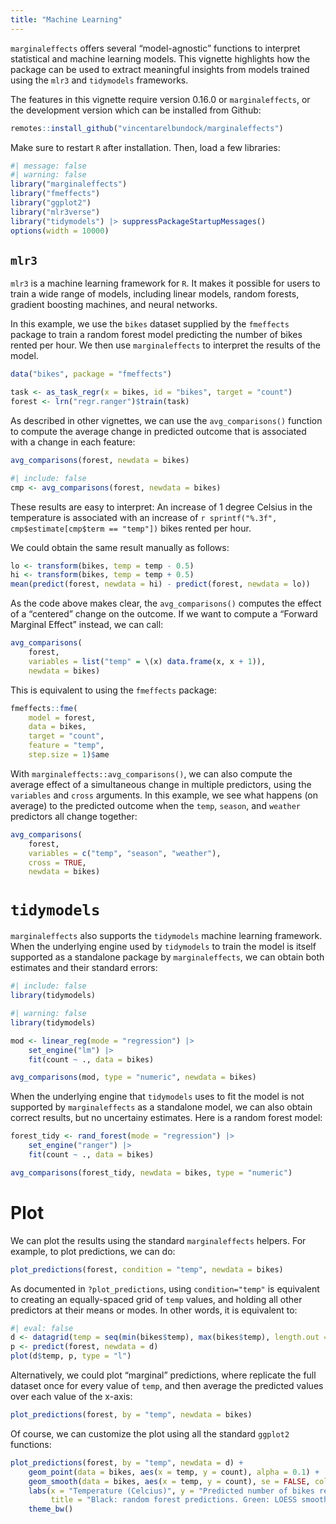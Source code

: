 ```yaml
---
title: "Machine Learning"
---
```



`marginaleffects` offers several "model-agnostic" functions to interpret statistical and machine learning models. This vignette highlights how the package can be used to extract meaningful insights from models trained using the `mlr3` and `tidymodels` frameworks.

The features in this vignette require version 0.16.0 or `marginaleffects`, or the development version which can be installed from Github:

```r
remotes::install_github("vincentarelbundock/marginaleffects")
```

Make sure to restart `R` after installation. Then, load a few libraries:

```r
#| message: false
#| warning: false
library("marginaleffects")
library("fmeffects")
library("ggplot2")
library("mlr3verse")
library("tidymodels") |> suppressPackageStartupMessages()
options(width = 10000)
```

## `mlr3`

`mlr3` is a machine learning framework for `R`. It makes it possible for users to train a wide range of models, including linear models, random forests, gradient boosting machines, and neural networks.

In this example, we use the `bikes` dataset supplied by the `fmeffects` package to train a random forest model predicting the number of bikes rented per hour. We then use `marginaleffects` to interpret the results of the model.

```r
data("bikes", package = "fmeffects")

task <- as_task_regr(x = bikes, id = "bikes", target = "count")
forest <- lrn("regr.ranger")$train(task)
```

As described in other vignettes, we can use the `avg_comparisons()` function to compute the average change in predicted outcome that is associated with a change in each feature:

```r
avg_comparisons(forest, newdata = bikes)
```
```r
#| include: false
cmp <- avg_comparisons(forest, newdata = bikes)
```

These results are easy to interpret: An increase of 1 degree Celsius in the temperature is associated with an increase of `r sprintf("%.3f", cmp$estimate[cmp$term == "temp"])` bikes rented per hour.

We could obtain the same result manually as follows:

```r
lo <- transform(bikes, temp = temp - 0.5)
hi <- transform(bikes, temp = temp + 0.5)
mean(predict(forest, newdata = hi) - predict(forest, newdata = lo))
```

As the code above makes clear, the `avg_comparisons()` computes the effect of a "centered" change on the outcome. If we want to compute a "Forward Marginal Effect" instead, we can call:

```r
avg_comparisons(
    forest,
    variables = list("temp" = \(x) data.frame(x, x + 1)),
    newdata = bikes)
```

This is equivalent to using the `fmeffects` package:

```r
fmeffects::fme(
    model = forest,
    data = bikes,
    target = "count",
    feature = "temp",
    step.size = 1)$ame 
```

With `marginaleffects::avg_comparisons()`, we can also compute the average effect of a simultaneous change in multiple predictors, using the `variables` and `cross` arguments. In this example, we see what happens (on average) to the predicted outcome when the `temp`, `season`, and `weather` predictors all change together: 

```r
avg_comparisons(
    forest,
    variables = c("temp", "season", "weather"),
    cross = TRUE,
    newdata = bikes)
```

# `tidymodels`

`marginaleffects` also supports the `tidymodels` machine learning framework. When the underlying engine used by `tidymodels` to train the model is itself supported as a standalone package by `marginaleffects`, we can obtain both estimates and their standard errors:

```r
#| include: false
library(tidymodels)
```

```r
#| warning: false
library(tidymodels)

mod <- linear_reg(mode = "regression") |>
    set_engine("lm") |>
    fit(count ~ ., data = bikes)

avg_comparisons(mod, type = "numeric", newdata = bikes)
```

When the underlying engine that `tidymodels` uses to fit the model is not supported by `marginaleffects` as a standalone model, we can also obtain correct results, but no uncertainy estimates. Here is a random forest model:

```r
forest_tidy <- rand_forest(mode = "regression") |>
    set_engine("ranger") |>
    fit(count ~ ., data = bikes)

avg_comparisons(forest_tidy, newdata = bikes, type = "numeric")
```

# Plot

We can plot the results using the standard `marginaleffects` helpers. For example, to plot predictions, we can do:

```r
plot_predictions(forest, condition = "temp", newdata = bikes)
```

As documented in `?plot_predictions`, using `condition="temp"` is equivalent to creating an equally-spaced grid of `temp` values, and holding all other predictors at their means or modes. In other words, it is equivalent to:

```r
#| eval: false
d <- datagrid(temp = seq(min(bikes$temp), max(bikes$temp), length.out = 100), newdata = bikes)
p <- predict(forest, newdata = d)
plot(d$temp, p, type = "l")
```

Alternatively, we could plot "marginal" predictions, where replicate the full dataset once for every value of `temp`, and then average the predicted values over each value of the x-axis:


```r
plot_predictions(forest, by = "temp", newdata = bikes)
```

Of course, we can customize the plot using all the standard `ggplot2` functions:

```r
plot_predictions(forest, by = "temp", newdata = d) +
    geom_point(data = bikes, aes(x = temp, y = count), alpha = 0.1) +
    geom_smooth(data = bikes, aes(x = temp, y = count), se = FALSE, color = "orange") +
    labs(x = "Temperature (Celcius)", y = "Predicted number of bikes rented per hour",
         title = "Black: random forest predictions. Green: LOESS smoother.") +
    theme_bw()
```